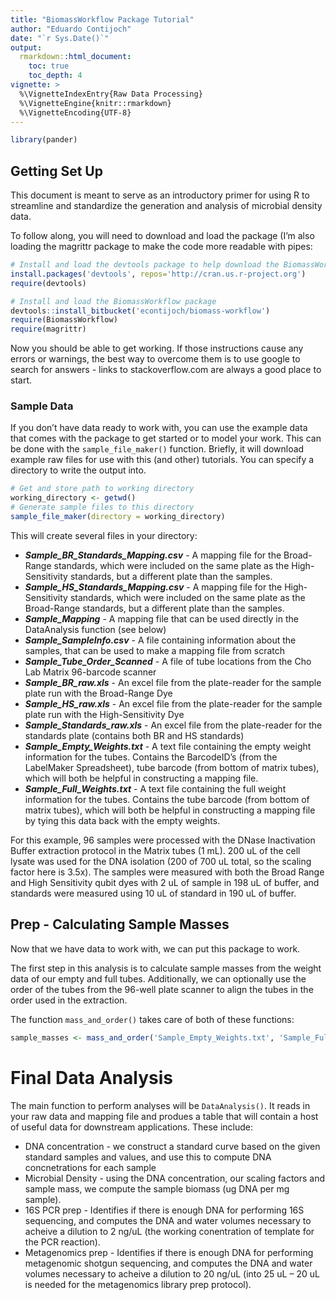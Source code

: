 ```yaml
---
title: "BiomassWorkflow Package Tutorial"
author: "Eduardo Contijoch"
date: "`r Sys.Date()`"
output: 
  rmarkdown::html_document:
    toc: true
    toc_depth: 4
vignette: >
  %\VignetteIndexEntry{Raw Data Processing}
  %\VignetteEngine{knitr::rmarkdown}
  %\VignetteEncoding{UTF-8}
---
```


```r
library(pander)
```
## Getting Set Up

This document is meant to serve as an introductory primer for using R to streamline and standardize the generation and analysis of microbial density data. 

To follow along, you will need to download and load the package (I'm also loading the magrittr package to make the code more readable with pipes:
```r
# Install and load the devtools package to help download the BiomassWorkflow package
install.packages('devtools', repos='http://cran.us.r-project.org')
require(devtools)

# Install and load the BiomassWorkflow package
devtools::install_bitbucket('econtijoch/biomass-workflow')
require(BiomassWorkflow)
require(magrittr)
```

Now you should be able to get working. If those instructions cause any errors or warnings, the best way to overcome them is to use google to search for answers - links to stackoverflow.com are always a good place to start.

### Sample Data
If you don't have data ready to work with, you can use the example data that comes with the package to get started or to model your work. This can be done with the `sample_file_maker()` function. Briefly, it will download example raw files for use with this (and other) tutorials. You can specify a directory to write the output into.

```r
# Get and store path to working directory
working_directory <- getwd()
# Generate sample files to this directory
sample_file_maker(directory = working_directory)
```



This will create several files in your directory:

* ***Sample_BR_Standards_Mapping.csv*** - A mapping file for the Broad-Range standards, which were included on the same plate as the High-Sensitivity standards, but a different plate than the samples.
* ***Sample_HS_Standards_Mapping.csv*** - A mapping file for the High-Sensitivity standards, which were included on the same plate as the Broad-Range standards, but a different plate than the samples.
* ***Sample_Mapping*** - A mapping file that can be used directly in the DataAnalysis function (see below)
* ***Sample_SampleInfo.csv*** - A file containing information about the samples, that can be used to make a mapping file from scratch
* ***Sample_Tube_Order_Scanned*** - A file of tube locations from the Cho Lab Matrix 96-barcode scanner
* ***Sample_BR_raw.xls*** - An excel file from the plate-reader for the sample plate run with the Broad-Range Dye
* ***Sample_HS_raw.xls*** - An excel file from the plate-reader for the sample plate run with the High-Sensitivity Dye
* ***Sample_Standards_raw.xls*** - An excel file from the plate-reader for the standards plate (contains both BR and HS standards)
* ***Sample_Empty_Weights.txt*** - A text file containing the empty weight information for the tubes. Contains the BarcodeID's (from the LabelMaker Spreadsheet), tube barcode (from bottom of matrix tubes), which will both be helpful in constructing a mapping file.
* ***Sample_Full_Weights.txt*** - A text file containing the full weight information for the tubes. Contains the tube barcode (from bottom of matrix tubes), which will both be helpful in constructing a mapping file by tying this data back with the empty weights.

For this example, 96 samples were processed with the DNase Inactivation Buffer extraction protocol in the Matrix tubes (1 mL). 200 uL of the cell lysate was used for the DNA isolation (200 of 700 uL total, so the scaling factor here is 3.5x). The samples were measured with both the Broad Range and High Sensitivity qubit dyes with 2 uL of sample in 198 uL of buffer, and standards were measured using 10 uL of standard in 190 uL of buffer.

## Prep - Calculating Sample Masses
Now that we have data to work with, we can put this package to work.

The first step in this analysis is to calculate sample masses from the weight data of our empty and full tubes. Additionally, we can optionally use the order of the tubes from the 96-well plate scanner to align the tubes in the order used in the extraction.

The function `mass_and_order()` takes care of both of these functions:

```r

sample_masses <- mass_and_order('Sample_Empty_Weights.txt', 'Sample_Full_Weights.txt', order = 'Sample_Tube_Order_Scanned.csv')

```



# Final Data Analysis
The main function to perform analyses will be `DataAnalysis()`. It reads in your raw data and mapping file and produes a table that will contain a host of useful data for downstream applications. These include:

* DNA concentration - we construct a standard curve based on the given standard samples and values, and use this to compute DNA concnetrations for each sample
* Microbial Density - using the DNA concentration, our scaling factors and sample mass, we compute the sample biomass (ug DNA per mg sample). 
* 16S PCR prep - Identifies if there is enough DNA for performing 16S sequencing, and computes the DNA and water volumes necessary to acheive a dilution to 2 ng/uL (the working conentration of template for the PCR reaction).
* Metagenomics prep - Identifies if there is enough DNA for performing metagenomic shotgun sequencing, and computes the DNA and water volumes necessary to acheive a dilution to 20 ng/uL (into 25 uL -- 20 uL is needed for the metagenomics library prep protocol).


